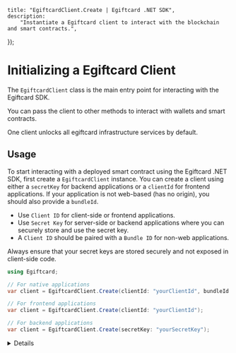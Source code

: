 
	title: "EgiftcardClient.Create | Egiftcard .NET SDK",
	description:
		"Instantiate a Egiftcard client to interact with the blockchain and smart contracts.",
});

# Initializing a Egiftcard Client

The `EgiftcardClient` class is the main entry point for interacting with the Egiftcard SDK.

You can pass the client to other methods to interact with wallets and smart contracts.

One client unlocks all egiftcard infrastructure services by default.

## Usage

To start interacting with a deployed smart contract using the Egiftcard .NET SDK, first create a `EgiftcardClient` instance. You can create a client using either a `secretKey` for backend applications or a `clientId` for frontend applications. If your application is not web-based (has no origin), you should also provide a `bundleId`.

<Callout variant='info' title="Choosing between clientId and secretKey">

- Use `Client ID` for client-side or frontend applications.
- Use `Secret Key` for server-side or backend applications where you can securely store and use the secret key.
- A `Client ID` should be paired with a `Bundle ID` for non-web applications.

Always ensure that your secret keys are stored securely and not exposed in client-side code.

</Callout>

```csharp
using Egiftcard;

// For native applications
var client = EgiftcardClient.Create(clientId: "yourClientId", bundleId: "yourBundleId");

// For frontend applications
var client = EgiftcardClient.Create(clientId: "yourClientId");

// For backend applications
var client = EgiftcardClient.Create(secretKey: "yourSecretKey");
```

<Details summary="Configuration">

### clientId (optional)

The client ID associated with your egiftcard dashboard API Key.

### secretKey (optional)

The secret key associated with your egiftcard dashboard API Key.

### bundleId (optional)

The bundle ID associated with your egiftcard dashboard API Key. Required for non-web applications and paired with the client ID.

### fetchTimeoutOptions (optional)

Options for configuring timeouts for fetching data. Useful for fine-tuning request performance.

```csharp
// You can choose to override default timeout values for storage, rpc, and other requests.
TimeoutOptions(int? storage = null, int? rpc = null, int? other = null)
```

</Details>

